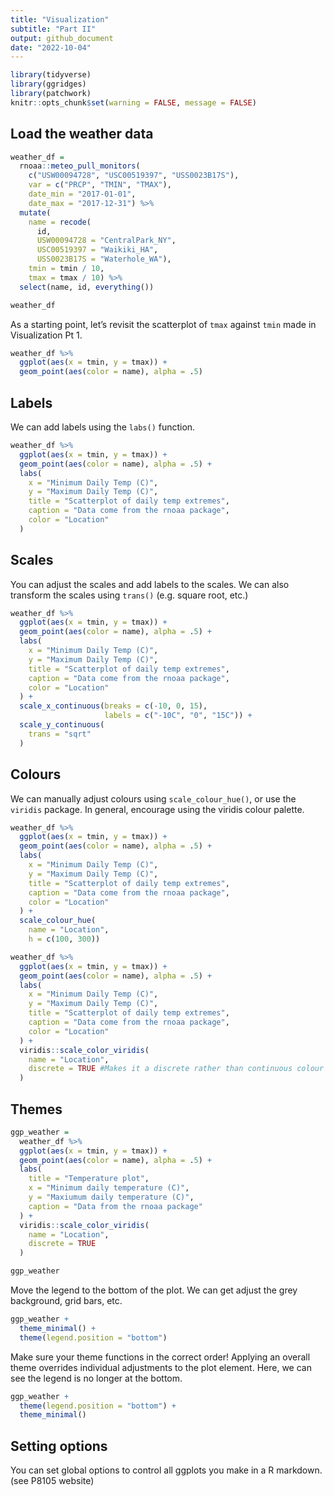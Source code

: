 ```yaml
---
title: "Visualization"
subtitle: "Part II"
output: github_document
date: "2022-10-04"
---
```


```r
library(tidyverse)
library(ggridges)
library(patchwork)
knitr::opts_chunk$set(warning = FALSE, message = FALSE)
```

## Load the weather data

```r
weather_df = 
  rnoaa::meteo_pull_monitors(
    c("USW00094728", "USC00519397", "USS0023B17S"),
    var = c("PRCP", "TMIN", "TMAX"), 
    date_min = "2017-01-01",
    date_max = "2017-12-31") %>%
  mutate(
    name = recode(
      id, 
      USW00094728 = "CentralPark_NY", 
      USC00519397 = "Waikiki_HA",
      USS0023B17S = "Waterhole_WA"),
    tmin = tmin / 10,
    tmax = tmax / 10) %>%
  select(name, id, everything())

weather_df
```
As a starting point, let’s revisit the scatterplot of `tmax` against `tmin` made in Visualization Pt 1.

```r
weather_df %>% 
  ggplot(aes(x = tmin, y = tmax)) + 
  geom_point(aes(color = name), alpha = .5)
```

## Labels

We can add labels using the `labs()` function. 

```r
weather_df %>% 
  ggplot(aes(x = tmin, y = tmax)) + 
  geom_point(aes(color = name), alpha = .5) +
  labs(
    x = "Minimum Daily Temp (C)",
    y = "Maximum Daily Temp (C)",
    title = "Scatterplot of daily temp extremes",
    caption = "Data come from the rnoaa package",
    color = "Location"
  )
```

## Scales

You can adjust the scales and add labels to the scales. We can also transform the scales using `trans()` (e.g. square root, etc.)

```r
weather_df %>% 
  ggplot(aes(x = tmin, y = tmax)) + 
  geom_point(aes(color = name), alpha = .5) +
  labs(
    x = "Minimum Daily Temp (C)",
    y = "Maximum Daily Temp (C)",
    title = "Scatterplot of daily temp extremes",
    caption = "Data come from the rnoaa package",
    color = "Location"
  ) +
  scale_x_continuous(breaks = c(-10, 0, 15),
                     labels = c("-10C", "0", "15C")) +
  scale_y_continuous(
    trans = "sqrt"
  )
```

## Colours

We can manually adjust colours using `scale_colour_hue()`, or use the `viridis` package. In general, encourage using the viridis colour palette.

```r
weather_df %>% 
  ggplot(aes(x = tmin, y = tmax)) + 
  geom_point(aes(color = name), alpha = .5) +
  labs(
    x = "Minimum Daily Temp (C)",
    y = "Maximum Daily Temp (C)",
    title = "Scatterplot of daily temp extremes",
    caption = "Data come from the rnoaa package",
    color = "Location"
  ) +
  scale_colour_hue(
    name = "Location",
    h = c(100, 300))

weather_df %>% 
  ggplot(aes(x = tmin, y = tmax)) + 
  geom_point(aes(color = name), alpha = .5) +
  labs(
    x = "Minimum Daily Temp (C)",
    y = "Maximum Daily Temp (C)",
    title = "Scatterplot of daily temp extremes",
    caption = "Data come from the rnoaa package",
    color = "Location"
  ) +
  viridis::scale_color_viridis(
    name = "Location", 
    discrete = TRUE #Makes it a discrete rather than continuous colour palette
  )
```

## Themes

```r
ggp_weather = 
  weather_df %>% 
  ggplot(aes(x = tmin, y = tmax)) + 
  geom_point(aes(color = name), alpha = .5) + 
  labs(
    title = "Temperature plot",
    x = "Minimum daily temperature (C)",
    y = "Maxiumum daily temperature (C)",
    caption = "Data from the rnoaa package"
  ) + 
  viridis::scale_color_viridis(
    name = "Location", 
    discrete = TRUE
  )

ggp_weather
```

Move the legend to the bottom of the plot. We can get adjust the grey background, grid bars, etc.

```r
ggp_weather + 
  theme_minimal() +
  theme(legend.position = "bottom")
```

Make sure your theme functions in the correct order! Applying an overall theme overrides individual adjustments to the plot element. Here, we can see the legend is no longer at the bottom.

```r
ggp_weather + 
  theme(legend.position = "bottom") +
  theme_minimal()
```

## Setting options

You can set global options to control all ggplots you make in a R markdown. (see P8105 website)


